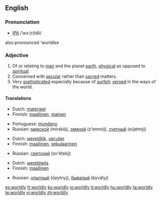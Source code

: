==English==

===Pronunciation===
* [[IPA]] /ˈwɜː(r)ldli/
also pronounced '''wurldlee''

===Adjective===
{{en-adj|worldl|ier}}

# Of or relating to [[man]] and the planet [[earth]], [[physical]] as opposed to [[spiritual]].
# Concerned with [[secular]] rather than [[sacred]] matters.
# Very [[sophisticated]] especially because of [[surfeit]]; [[versed]] in the ways of the world.

====Translations====
{{trans-top|opposed to spiritual}}
* Dutch: [[materieel]]
* Finnish: [[maallinen]], [[mainen]]
{{trans-mid}}
* Portuguese: [[mundano]]
* Russian: [[мирской]] (mirskój), [[земной]] (z'emnój), [[суетный]] (sújetnýj)
{{trans-bottom}}

{{trans-top|concerned with secular matters}}
* Dutch: [[wereldlijk]], [[seculier]]
* Finnish: [[maallinen]], [[sekulaarinen]]
{{trans-mid}}
* Russian: [[светский]] (sv'étskij)
{{trans-bottom}}

{{trans-top|versed in the ways of the world}}
* Dutch: [[wereldwijs]]
* Finnish: [[maallinen]]
{{trans-mid}}
* Russian: [[опытный]] (ópytnyj), [[бывалый]] (byvályj)
{{trans-bottom}}

[[es:worldly]]
[[fr:worldly]]
[[ko:worldly]]
[[io:worldly]]
[[it:worldly]]
[[hu:worldly]]
[[ta:worldly]]
[[te:worldly]]
[[vi:worldly]]
[[zh:worldly]]